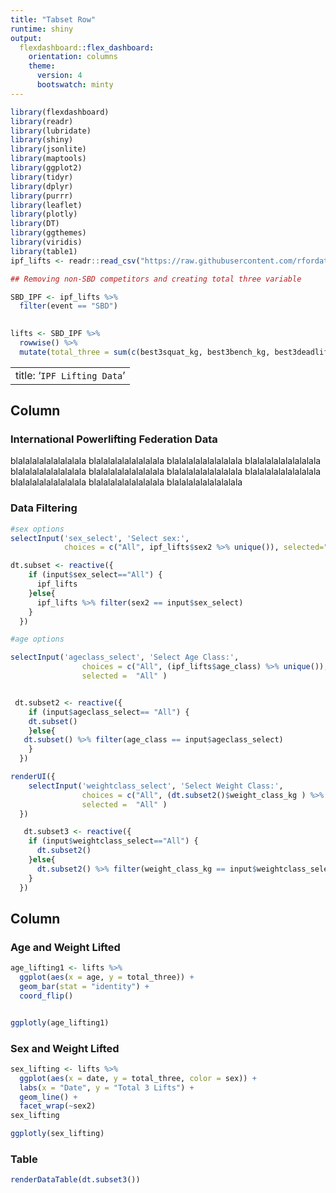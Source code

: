 ```yaml
---
title: "Tabset Row"
runtime: shiny
output: 
  flexdashboard::flex_dashboard:
    orientation: columns
    theme: 
      version: 4
      bootswatch: minty
---
```


```r
library(flexdashboard)
library(readr)
library(lubridate)
library(shiny)
library(jsonlite)
library(maptools)
library(ggplot2)
library(tidyr)
library(dplyr)
library(purrr)
library(leaflet)
library(plotly)
library(DT)
library(ggthemes)
library(viridis)
library(table1)
ipf_lifts <- readr::read_csv("https://raw.githubusercontent.com/rfordatascience/tidytuesday/master/data/2019/2019-10-08/ipf_lifts.csv") %>% mutate(sex2 = if_else(sex == "F", "Female", "Male"))
```

```r
## Removing non-SBD competitors and creating total three variable

SBD_IPF <- ipf_lifts %>% 
  filter(event == "SBD")
  

lifts <- SBD_IPF %>%
  rowwise() %>%
  mutate(total_three = sum(c(best3squat_kg, best3bench_kg, best3deadlift_kg), na.rm = TRUE))
```

---
title: '`IPF Lifting Data`'
---


Column {.sidebar}
-----------------------------------------------------------------------

### International Powerlifting Federation Data 
    
blalalalalalalalalala
blalalalalalalalalala
blalalalalalalalalala
blalalalalalalalalala
blalalalalalalalalala
blalalalalalalalalala
blalalalalalalalalala
blalalalalalalalalala
blalalalalalalalalala
blalalalalalalalalala
blalalalalalalalalala


### Data Filtering

```r
#sex options
selectInput('sex_select', 'Select sex:',
            choices = c("All", ipf_lifts$sex2 %>% unique()), selected="All")

dt.subset <- reactive({
    if (input$sex_select=="All") {
      ipf_lifts
    }else{
      ipf_lifts %>% filter(sex2 == input$sex_select)
    }
  })

#age options

selectInput('ageclass_select', 'Select Age Class:', 
                choices = c("All", (ipf_lifts$age_class) %>% unique()), 
                selected =  "All" )


 dt.subset2 <- reactive({
    if (input$ageclass_select== "All") {
    dt.subset()
    }else{
   dt.subset() %>% filter(age_class == input$ageclass_select)
    }
  })

renderUI({
    selectInput('weightclass_select', 'Select Weight Class:', 
                choices = c("All", (dt.subset2()$weight_class_kg ) %>% unique()), 
                selected =  "All" )
  })

   dt.subset3 <- reactive({
    if (input$weightclass_select=="All") {
      dt.subset2()
    }else{
      dt.subset2() %>% filter(weight_class_kg == input$weightclass_select)
    }
  })

```


Column {.tabset}
-------------------------------------

### Age and Weight Lifted

```r
age_lifting1 <- lifts %>%
  ggplot(aes(x = age, y = total_three)) + 
  geom_bar(stat = "identity") +
  coord_flip()


ggplotly(age_lifting1)
```   
 
### Sex and Weight Lifted
    
```r
sex_lifting <- lifts %>%
  ggplot(aes(x = date, y = total_three, color = sex)) + 
  labs(x = "Date", y = "Total 3 Lifts") +
  geom_line() +
  facet_wrap(~sex2)
sex_lifting

ggplotly(sex_lifting)
```

### Table

```r
renderDataTable(dt.subset3())
```
